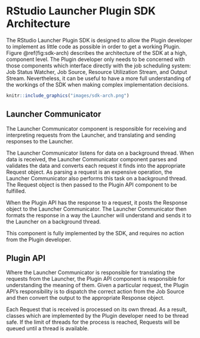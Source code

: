 # RStudio Launcher Plugin SDK Architecture {#sdkarch}

The RStudio Launcher Plugin SDK is designed to allow the Plugin developer to implement as little code as possible in order to get a working Plugin. Figure \@ref(fig:sdk-arch) describes the architecture of the SDK at a high, component level. The Plugin developer only needs to be concerned with those components which interface directly with the job scheduling system: Job Status Watcher, Job Source, Resource Utilization Stream, and Output Stream. Nevertheless, it can be useful to have a more full understanding of the workings of the SDK when making complex implementation decisions.

```r
knitr::include_graphics("images/sdk-arch.png")
```


## Launcher Communicator

The Launcher Communicator component is responsible for receiving and interpreting requests from the Launcher, and translating and sending responses to the Launcher. 

The Launcher Communicator listens for data on a background thread. When data is received, the Launcher Communicator component parses and validates the data and converts each request it finds into the appropriate Request object. As parsing a request is an expensive operation, the Launcher Communicator also performs this task on a background thread. The Request object is then passed to the Plugin API component to be fulfilled.

When the Plugin API has the response to a request, it posts the Response object to the Launcher Communicator. The Launcher Communicator then formats the response in a way the Launcher will understand and sends it to the Launcher on a background thread.

This component is fully implemented by the SDK, and requires no action from the Plugin developer.

## Plugin API

Where the Launcher Communicator is responsible for translating the requests from the Launcher, the Plugin API component is responsible for understanding the meaning of them. Given a particular request, the Plugin API's responsibility is to dispatch the correct action from the Job Source and then convert the output to the appropriate Response object. 

<!-- TODO: It's possible some thread safety may be handled by the SDK base classes. This should be updated based on specifics when they're available.  -->
Each Request that is received is processed on its own thread. As a result, classes which are implemented by the Plugin developer need to be thread safe. If the limit of threads for the process is reached, Requests will be queued until a thread is available.
